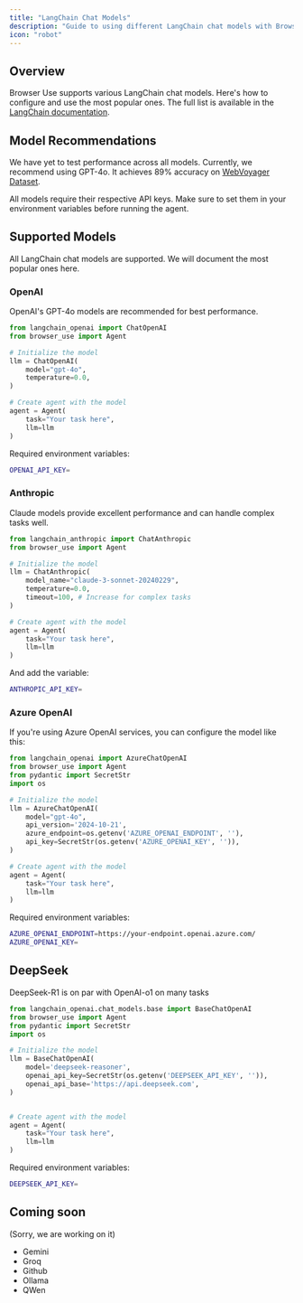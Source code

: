 ```yaml
---
title: "LangChain Chat Models"
description: "Guide to using different LangChain chat models with Browser Use"
icon: "robot"
---
```


## Overview

Browser Use supports various LangChain chat models. Here's how to configure and use the most popular ones. The full list is available in the [LangChain documentation](https://python.langchain.com/docs/integrations/chat/).

## Model Recommendations

We have yet to test performance across all models. Currently, we recommend using GPT-4o. It achieves 89% accuracy on [WebVoyager Dataset](https://browser-use.com/posts/sota-technical-report).

<Note>
  All models require their respective API keys. Make sure to set them in your
  environment variables before running the agent.
</Note>

## Supported Models

All LangChain chat models are supported. We will document the most popular ones here.

### OpenAI

OpenAI's GPT-4o models are recommended for best performance.

```python
from langchain_openai import ChatOpenAI
from browser_use import Agent

# Initialize the model
llm = ChatOpenAI(
    model="gpt-4o",
    temperature=0.0,
)

# Create agent with the model
agent = Agent(
    task="Your task here",
    llm=llm
)
```

Required environment variables:

```bash .env
OPENAI_API_KEY=
```

### Anthropic

Claude models provide excellent performance and can handle complex tasks well.

```python
from langchain_anthropic import ChatAnthropic
from browser_use import Agent

# Initialize the model
llm = ChatAnthropic(
    model_name="claude-3-sonnet-20240229",
    temperature=0.0,
    timeout=100, # Increase for complex tasks
)

# Create agent with the model
agent = Agent(
    task="Your task here",
    llm=llm
)
```

And add the variable:

```bash .env
ANTHROPIC_API_KEY=
```

### Azure OpenAI

If you're using Azure OpenAI services, you can configure the model like this:

```python
from langchain_openai import AzureChatOpenAI
from browser_use import Agent
from pydantic import SecretStr
import os

# Initialize the model
llm = AzureChatOpenAI(
    model="gpt-4o",
    api_version='2024-10-21',
    azure_endpoint=os.getenv('AZURE_OPENAI_ENDPOINT', ''),
    api_key=SecretStr(os.getenv('AZURE_OPENAI_KEY', '')),
)

# Create agent with the model
agent = Agent(
    task="Your task here",
    llm=llm
)
```

Required environment variables:

```bash .env
AZURE_OPENAI_ENDPOINT=https://your-endpoint.openai.azure.com/
AZURE_OPENAI_KEY=
```

## DeepSeek

DeepSeek-R1 is on par with OpenAI-o1 on many tasks

```python
from langchain_openai.chat_models.base import BaseChatOpenAI
from browser_use import Agent
from pydantic import SecretStr
import os

# Initialize the model
llm = BaseChatOpenAI(
    model='deepseek-reasoner', 
    openai_api_key=SecretStr(os.getenv('DEEPSEEK_API_KEY', '')), 
    openai_api_base='https://api.deepseek.com',
)


# Create agent with the model
agent = Agent(
    task="Your task here",
    llm=llm
)
```

Required environment variables:

```bash .env
DEEPSEEK_API_KEY=
```

## Coming soon

(Sorry, we are working on it)

- Gemini
- Groq
- Github
- Ollama
- QWen
